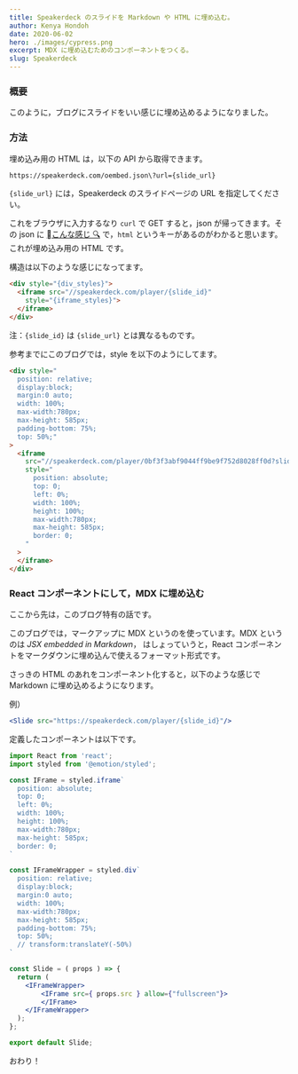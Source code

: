 ```yaml
---
title: Speakerdeck のスライドを Markdown や HTML に埋め込む。
author: Kenya Hondoh
date: 2020-06-02
hero: ./images/cypress.png
excerpt: MDX に埋め込むためのコンポーネントをつくる。
slug: Speakerdeck
---
```


### 概要
このように，ブログにスライドをいい感じに埋め込めるようになりました。

<Slide src="https://speakerdeck.com/player/0bf3f3abf9044ff9be9f752d8028ff0d?slide=18"/>

### 方法

埋め込み用の HTML は，以下の API から取得できます。

```bash
https://speakerdeck.com/oembed.json\?url={slide_url}
```

`{slide_url}` には，Speakerdeck のスライドページの URL を指定してください。

これをブラウザに入力するなり `curl` で GET すると，json が帰ってきます。その json に [こんな感じ 🔍](https://speakerdeck.com/oembed.json/?url=https://speakerdeck.com/kenchon/emarugorizumu-from-machine-learning-a-probabilistic-perspective)
で，`html` というキーがあるのがわかると思います。これが埋め込み用の HTML です。

構造は以下のような感じになってます。

```html
<div style="{div_styles}">
  <iframe src="//speakerdeck.com/player/{slide_id}"
    style="{iframe_styles}">
  </iframe>
</div>
```

注：`{slide_id}` は `{slide_url}` とは異なるものです。


参考までにこのブログでは，style を以下のようにしてます。

```html
<div style="
  position: relative;
  display:block;
  margin:0 auto;
  width: 100%;
  max-width:780px;
  max-height: 585px;
  padding-bottom: 75%;
  top: 50%;"
>
  <iframe 
    src="//speakerdeck.com/player/0bf3f3abf9044ff9be9f752d8028ff0d?slide=18"
    style="
      position: absolute;
      top: 0;
      left: 0%;
      width: 100%;
      height: 100%;
      max-width:780px;
      max-height: 585px;
      border: 0;
    "
  >
  </iframe>
</div>
```

### React コンポーネントにして，MDX に埋め込む

ここから先は，このブログ特有の話です。

このブログでは，マークアップに MDX というのを使っています。MDX というのは *JSX embedded in Markdown*，
はしょっていうと，React コンポーネントをマークダウンに埋め込んで使えるフォーマット形式です。

さっきの HTML のあれをコンポーネント化すると，以下のような感じで Markdown に埋め込めるようになります。

例）
```jsx
<Slide src="https://speakerdeck.com/player/{slide_id}"/>
```

定義したコンポーネントは以下です。

```jsx
import React from 'react';
import styled from '@emotion/styled';

const IFrame = styled.iframe`
  position: absolute;
  top: 0;
  left: 0%;
  width: 100%;
  height: 100%;
  max-width:780px;
  max-height: 585px;
  border: 0;
`

const IFrameWrapper = styled.div`
  position: relative;
  display:block;
  margin:0 auto;
  width: 100%;
  max-width:780px;
  max-height: 585px;
  padding-bottom: 75%;
  top: 50%;
  // transform:translateY(-50%)
`

const Slide = ( props ) => {
  return (
    <IFrameWrapper>
        <IFrame src={ props.src } allow={"fullscreen"}>
        </IFrame>
    </IFrameWrapper>
  );
};

export default Slide;

```

おわり！
